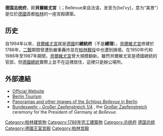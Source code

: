 {{NoteTA
| 1 = zh-cn:贝勒维; zh-tw:貝爾維尤; zh-hk:貝勒維;
}}
{{Infobox building
|name = 貝爾維尤宮
|native_name = Schloss Bellevue
|image = [[File:Schloss_Bellevue-1210643.jpg|350px]]
|caption = 貝爾維尤宮
|map_type = Germany Berlin central
|map_caption = Location within central Berlin.
|coordinates = {{coord|52|31|03|N|13|21|12|E|region:DE-BE|display=inline}}
|location_town = [[柏林|柏林]] 蒂爾加滕區 斯普雷格 1號<br/>10557
|location_country = {{GER}}
|architect = 邁克爾·菲利普·布曼
|floor_area = <!-- 55,000 sq ft -->
|client =[[德国总统|德国总统]] |engineer = 
|start_date = 1785 年 10 月 13 日
|completion_date = 1786年
|date_demolished = |cost = |structural_system = 
|architectural_style = [[新古典主义建筑|新古典主義]]
|size = 
}}
'''德国总统府'''，即'''貝爾維尤宮'''（{{lang-de|Schloss Bellevue}}；Bellevue来自法语，发音为[bɛlˈvy]，意为“美景”）是位於[[德國|德國]]首都[[柏林|柏林]]的一座宮殿建築。

==历史==
自1994年以來，[[貝爾維尤宮|貝爾維尤宮]]就是[[德國|德國]]的'''總統府'''（不是'''總理'''）。[[貝爾維尤宮|貝爾維尤宮]]修建於1786年，[[二戰|二戰]]期間曾遭到嚴重轟炸並在[[柏林戰役|柏林戰役]]中也遭到損壞。在1950年代和1986年至1987年期間，[[貝爾維尤宮|貝爾維尤宮]]曾大規模翻新。雖然貝爾維尤宮是德國總統的官邸，但[[德國總統|德國總統]]實際上並不在這裡居住，這裡只是辦公場所。

==外部連結==
{{Commons category|Schloss Bellevue}}
* [http://www.bundespraesident.de/EN/OfficialResidences/Schloss-Bellevue/bellevuepalace-node.html Official Website] {{Wayback|url=http://www.bundespraesident.de/EN/OfficialResidences/Schloss-Bellevue/bellevuepalace-node.html |date=20190424195145 }}
* [https://web.archive.org/web/20060826050045/http://www.berlin.de/tourismus/sehenswuerdigkeiten.en/00016.html Berlin Tourism]
* [https://web.archive.org/web/20131230233827/http://www.360-berlin.de/cgi-bin/searcheng.pl?header=general+search&search=bellevue+berlin&method=all Panoramas and other images of the ''Schloss Bellevue'' in Berlin]
* [http://www.youtube.com/watch?v=BRvTAzFui2I Bundeswehr - Großer Zapfenstreich 1/4] {{Wayback|url=http://www.youtube.com/watch?v=BRvTAzFui2I |date=20210117165905 }}, the [[Großer_Zapfenstreich|Großer Zapfenstreich]] ceremony for the President of Germany at ''Bellevue''.
{{coord|52|31|03|N|13|21|12|E|region:DE-BE_type:landmark|display=title}}

{{普鲁士王宫}}
{{Authority control}}

[[Category:柏林建筑物|Category:柏林建筑物]]
[[Category:1786年完工建築物|Category:1786年完工建築物]]
[[Category:总统府|Category:总统府]]
[[Category:德国总统|]]
[[Category:德國王室宮殿|Category:德國王室宮殿]]
[[Category:柏林宫殿|Category:柏林宫殿]]